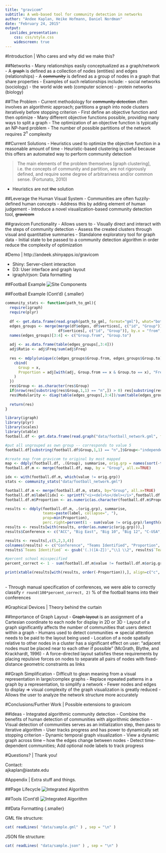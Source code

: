 ```yaml
---
title: "gravicom"
subtitle: A web-based tool for community detection in networks
author: "Andee Kaplan, Heike Hofmann, Daniel Nordman"
date: "February 24, 2015"
output: 
  ioslides_presentation:
    css: css/style.css
    widescreen: true
---
```


#Introduction | Who cares and why did we make this?

##Networks 
- Many relationships easily conceptualized as a graph/network
- A ~~graph~~ is defined as a collection of nodes (entities) and edges (relationships)
- A ~~community~~ is defined as a group of nodes in a graph that share properties
- Examples of such relationships include:
    - social networks (sociology)
    - the world wide web (computer science)
    - protein networks (biology)


##The Problem
- Current methodology for ~~community detection~~ often involves an algorithmic approach; partitions a graph into node clusters iteratively before stopping criterion
- First define an objective function and then optimize
- Many different objective functions possible, providing many ways to split a graph
- The optimization of an objective function is typically an NP-hard problem
- The number of possible partitions of the network requires $2^n$ complexity


##Current Solutions
- Heuristics used to optimize the objective function in a reasonable amount of time
- Heuristic-based clustering is useful because this offers an automated way to perform community detection 

> The main elements of the problem themselves [graph clustering], i.e. the concepts of community and partition, are not rigorously defined, and require some degree of arbitrariness and/or common sense. (Fortunato, 2010)

- Heuristics are not ~~the~~ solution

##Leverage the Human Visual System
- Communities are often fuzzily-defined human concepts
- Address this by adding element of human judgement
- Introduce a novel visualization-based community detection tool, ~~gravicom~~

##gravicom Functionality
- Allows users to 
    - Visually direct and interact with the steps of community detection
    - Assess the created clusters through visual and quantitative summaries
- Standalone exploratory tool for graph data
- Initial state to be passed to a community detection algorithm in order reduce the complexity of optimization

#Demo | http://andeek.shinyapps.io/gravicom

- Shiny: Server-client interaction
- D3: User interface and graph layout
- igraph/rjson: Data formatting

##Football Example
![Site Components](images/football_progression.png)

##Football Example (Cont'd) {.smaller}
```r

community_stats <- function(path_to_gml){
  require(igraph)
  require(plyr)
  
  df <- get.data.frame(read.graph(path_to_gml, format="gml"), what="both")
  edges_groups <- merge(merge(df$edges, df$vertices[, c("id", "Group")], by.x = "to", by.y = "id", all.x = TRUE),
                        df$vertices[, c("id", "Group")], by.x = "from", by.y = "id", all.x = TRUE)
  names(edges_groups)[3:4] <- c("Group.from", "Group.to")
  
  adj <- as.data.frame(table(edges_groups[,3:4]))
  adj$Ratio <- adj$Freq/sum(adj$Freq)
  
  res <- mdply(unique(c(edges_groups$Group.from, edges_groups$Group.to)), function(x){
    cbind(
      Group = x,
      Proportion = adj[with(adj, Group.from == x & Group.to == x), "Freq"]/(sum(adj[with(adj, Group.from == x & Group.to != x), "Freq"]) + sum(adj[with(adj, Group.from != x & Group.to == x), "Freq"]))
    )
  })
  res$Group <- as.character(res$Group)
  if(nrow(res[substring(res$Group,1,1) == "n",]) > 0) res[substring(res$Group,1,1) == "n",]$Group<-"independent"
  res$Modularity <- diag(table(edges_groups[,3:4])/sum(table(edges_groups[,3:4]))) - (rowSums(table(edges_groups[,3:4])/sum(table(edges_groups[,3:4]))))^2
  
  return(res)
}
```

```r
library(igraph)
library(plyr)
library(scales)
library(xtable)
football.df <- get.data.frame(read.graph("data/football_network.gml", format="gml"), what="vertices")

#put all ungrouped as own group -- corresponds to value 5
football.df[substring(football.df$Group,1,1) == "n",]$Group<-"independent"

#create map from gravicom to original by most mapped
map <- ddply(football.df, .(Group), summarise, orig.grp = names(sort(-table(value)))[1])
football.df.m <- merge(football.df, map, by = "Group", all.x=TRUE)

idx <- with(football.df.m, which(value != orig.grp))
stats <- community_stats("data/football_network.gml")

football.df.m <- merge(football.df.m, stats, by="Group", all.x=TRUE)
football.df.m$label[idx] <- sprintf("<i><del>%s</del></i>",football.df.m$label[idx]) 
football.df.m$Proportion <- as.numeric(as.character(football.df.m$Proportion))

results <- ddply(football.df.m, .(orig.grp), summarise, 
                 teams=paste(label, collapse=", "), 
                 prop=min(Proportion),
                 perc.right=percent(1 - sum(value != orig.grp)/length(orig.grp)))
results <- results[with(results, order(as.numeric(orig.grp))),]
results$Conference <- c("ACC", "Big East", "Big 10", "Big 12", "C-USA", "Independent", "MAC", "Mountain West", "Pac-10", "SEC", "Big West", "WAC" )

results <- results[,c(5,2,3,4)]
colnames(results) <- c("Conference", "Teams Identified", "Proportion", "Accuracy")
results$`Teams Identified` <- gsub('(.)([A-Z])',"\\1 \\2", results$`Teams Identified`)

#percent school misspecified
percent_correct <- 1 - sum(football.df.m$value != football.df.m$orig.grp)/nrow(football.df)

print(xtable(results[with(results, order(-Proportion)),], align=c("c", "c","p{10cm}","c", "c"), label='tab:football_final'), include.rownames=FALSE, table.placement='H', type="html", sanitize.text.function = function(x)gsub('&lt', '<', gsub('&gt', '>', x)))
```
<br/>
- Through manual specification of conferences, we were able to correctly classify `r round(100*percent_correct, 2)` % of the football teams into their conferences 

#Graphical Devices | Theory behind the curtain

##Importance of Graph Layout
- ~~Graph layout~~ is an assignment of a Cartesian coordinate to each node for display in 2D or 3D
- Layout of a graph significantly affects the number of communities that users detect within a graph
- Humans used to detect communities $\Rightarrow$ special attention needs to be paid to the layout being used
- Location of a node spatially relative to other nodes in a cluster has a significant effect on user: "adjacent nodes must be placed near to each other if possible" (McGrath, Blythe, and Krackhardt, 1996)
- A force-directed layout satisfies these requirements by placing repulsive forces on nodes to separate all pairs of nodes with fixed-distance geometric constraints as links

##Graph Simplification
- Difficult to glean meaning from a visual representation in large/complex graphs 
- Replace repeated patterns in a graph by a representation, to simplify a network
- Fewer nodes and edges to display $\Rightarrow$ visual complexity of the graph visualization is greatly reduced
- Allows the user to analyze the network structure more accurately

#Conclusions/Further Work | Possible extensions to gravicom

##Ideas
- Integrated algorithmic community detection
    - Combine the benefits of human detection of communities with algorithmic detection
    - Visual detection of communities serves as an initialization step, then pass to iterative algorithm
    - User tracks progress and has power to dynamically set stopping criterion
- Dynamic temporal graph visualization
    - View a dynamic graph across time -- how the edges change between nodes 
    - Detect time-dependent communities; Add optional node labels to track progress

#Questions? | Thank you!

Contact:<br/>
ajkaplan@iastate.edu<br/>


#Appendix | Extra stuff and things.


##Page Lifecycle
![Integrated Algorithm](images/pagelifecycle.png)

##Tools (Cont'd)
![Integrated Algorithm](images/clientserverflow.png)

##Data Formatting {.smaller}
<div class = "left">
GML file structure:
```r
cat( readLines( "data/sample.gml" ) , sep = "\n" )
```
</div>
<div class = "right">
JSON file structure:
```r
cat( readLines( "data/sample.json" ) , sep = "\n" )
```
<div>